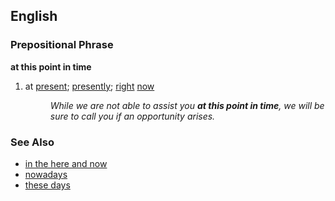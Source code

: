 ==English==
=== Prepositional Phrase ===
'''at this point in time'''
# {{idiom}} at [[present]]; [[presently]]; [[right]] [[now]]
#: ''While we are not able to assist you '''at this point in time''', we will be sure to call you if an opportunity arises.''

=== See Also ===
*[[in the here and now]]
*[[nowadays]]
*[[these days]]